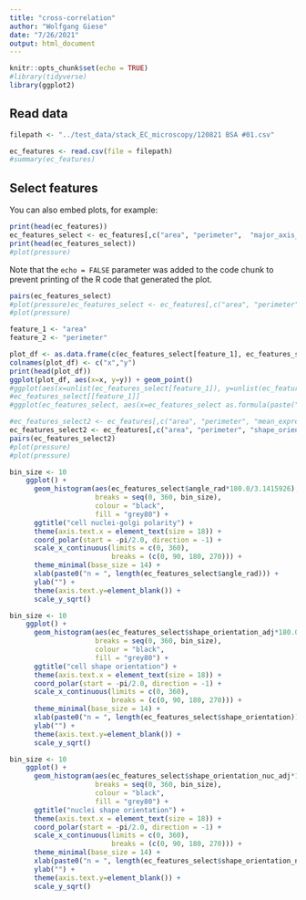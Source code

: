 ```yaml
---
title: "cross-correlation"
author: "Wolfgang Giese"
date: "7/26/2021"
output: html_document
---
```


```r
knitr::opts_chunk$set(echo = TRUE)
#library(tidyverse)
library(ggplot2)
```

## Read data

```r
filepath <- "../test_data/stack_EC_microscopy/120821 BSA #01.csv"

ec_features <- read.csv(file = filepath)
#summary(ec_features)
```

## Select features

You can also embed plots, for example:

```r
print(head(ec_features))
ec_features_select <- ec_features[,c("area", "perimeter",  "major_axis_length", "minor_axis_length", "shape_orientation", "angle_rad", "shape_orientation_nuc")]
print(head(ec_features_select))
#plot(pressure)
```

Note that the `echo = FALSE` parameter was added to the code chunk to prevent printing of the R code that generated the plot.


```r
pairs(ec_features_select)
#plot(pressure)ec_features_select <- ec_features[,c("area", "perimeter", "mean_expression", "major_axis_length", "minor_axis_length", "shape_orientation", "flow_alignment")]
#plot(pressure)


```

```r

feature_1 <- "area"
feature_2 <- "perimeter"

plot_df <- as.data.frame(c(ec_features_select[feature_1], ec_features_select[feature_2]))
colnames(plot_df) <- c("x","y")
print(head(plot_df))
ggplot(plot_df, aes(x=x, y=y)) + geom_point()
#ggplot(aes(x=unlist(ec_features_select[feature_1]), y=unlist(ec_features_select[feature_2])) + geom_point()
#ec_features_select[[feature_1]]
#ggplot(ec_features_select, aes(x=ec_features_select as.formula(paste("~", feature_1 )), y=ec_features_select[[feature_1]]) + geom_point()

```


```r
#ec_features_select2 <- ec_features[,c("area", "perimeter", "mean_expression", "shape_orientation", "angle_rad")]
ec_features_select2 <- ec_features[,c("area", "perimeter", "shape_orientation", "angle_rad")]
pairs(ec_features_select2)
#plot(pressure)
#plot(pressure)
```


```r
bin_size <- 10
    ggplot() +
      geom_histogram(aes(ec_features_select$angle_rad*180.0/3.1415926),
                     breaks = seq(0, 360, bin_size),
                     colour = "black",
                     fill = "grey80") +
      ggtitle("cell nuclei-golgi polarity") +
      theme(axis.text.x = element_text(size = 18)) +
      coord_polar(start = -pi/2.0, direction = -1) +
      scale_x_continuous(limits = c(0, 360),
                         breaks = (c(0, 90, 180, 270))) +
      theme_minimal(base_size = 14) +
      xlab(paste0("n = ", length(ec_features_select$angle_rad))) +
      ylab("") +
      theme(axis.text.y=element_blank()) +
      scale_y_sqrt()
```


```r
bin_size <- 10
    ggplot() +
      geom_histogram(aes(ec_features_select$shape_orientation_adj*180.0/3.1415926),
                     breaks = seq(0, 360, bin_size),
                     colour = "black",
                     fill = "grey80") +
      ggtitle("cell shape orientation") +
      theme(axis.text.x = element_text(size = 18)) +
      coord_polar(start = -pi/2.0, direction = -1) +
      scale_x_continuous(limits = c(0, 360),
                         breaks = (c(0, 90, 180, 270))) +
      theme_minimal(base_size = 14) +
      xlab(paste0("n = ", length(ec_features_select$shape_orientation))) +
      ylab("") +
      theme(axis.text.y=element_blank()) +
      scale_y_sqrt()
```

```r
bin_size <- 10
    ggplot() +
      geom_histogram(aes(ec_features_select$shape_orientation_nuc_adj*180.0/3.1415926),
                     breaks = seq(0, 360, bin_size),
                     colour = "black",
                     fill = "grey80") +
      ggtitle("nuclei shape orientation") +
      theme(axis.text.x = element_text(size = 18)) +
      coord_polar(start = -pi/2.0, direction = -1) +
      scale_x_continuous(limits = c(0, 360),
                         breaks = (c(0, 90, 180, 270))) +
      theme_minimal(base_size = 14) +
      xlab(paste0("n = ", length(ec_features_select$shape_orientation_nuc))) +
      ylab("") +
      theme(axis.text.y=element_blank()) +
      scale_y_sqrt()
```

